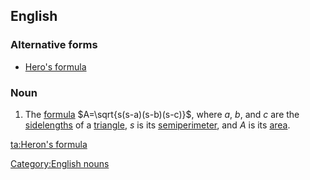 ==English==
{{wikipedia}}

===Alternative forms===
* [[Hero's formula]]

===Noun===
{{head|en|noun|head=[[Heron]][[-'s|'s]] [[formula]]}} {{singulare tantum}}

# The [[formula]] <math>A=\sqrt{s(s-a)(s-b)(s-c)}</math>, where ''a'', ''b'', and ''c'' are the [[sidelength]]s of a [[triangle]], ''s'' is its [[semiperimeter]], and ''A'' is its [[area]].

[[Category:English nouns]]

[[ta:Heron's formula]]